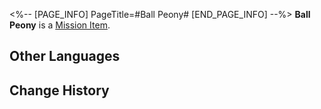 <%-- [PAGE_INFO]
PageTitle=#Ball Peony#
[END_PAGE_INFO] --%>
{{Item Infobox
|id          = 140115
|image       = Item Ball Peony.png
|type        = Mission Item
|invCategory = Missions
|rarity      = 3
|effect      = 
|description = A very expensive flower. It blooms only once a year for a month.
}}
{{Description|''"But honestly, the price is completely worth that one month of bloom!"''}}
'''Ball Peony''' is a [[Mission Item]].

==Other Languages==
{{Other Languages
|en   = Ball Peony
|zhs  = 球牡丹
|zht  = 球牡丹
|ja   = 毬牡丹
|ko   = 둥근 모란
|es   = Peonía redonda
|fr   = Pivoine pelote
|ru   = Круглый пион
|th   = Ball Peony
|vi   = Cầu Mẫu Đơn
|de   = Pfingstrose
|id   = Ball Peony
|pt   = Peônia-Bola
}}

==Change History==
{{Change History|2.0}}